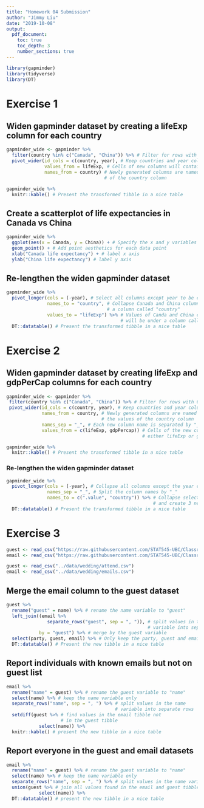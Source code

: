 ```yaml
---
title: "Homework 04 Submission"
author: "Jimmy Liu"
date: "2019-10-08"
output:
  pdf_document:
    toc: true
    toc_depth: 3
    number_sections: true
---
```


\newpage

```r
library(gapminder)
library(tidyverse)
library(DT)
```

# Exercise 1

## Widen gapminder dataset by creating a lifeExp column for each country
```r
gapminder_wide <- gapminder %>% 
  filter(country %in% c("Canada", "China")) %>% # Filter for rows with Canada or China
  pivot_wider(id_cols = c(country, year), # Keep countries and year columns
              values_from = lifeExp, # Cells of new columns will contain lifeExp values
              names_from = country) # Newly generated columns are named by the values
                                    # of the country column

gapminder_wide %>% 
  knitr::kable() # Present the transformed tibble in a nice table
```

## Create a scatterplot of life expectancies in Canada vs China
```r
gapminder_wide %>% 
  ggplot(aes(x = Canada, y = China)) + # Specify the x and y variables for ggplot
  geom_point() + # Add point aesthetics for each data point
  xlab("Canada life expectancy") + # label x axis
  ylab("China life expectancy") # label y axis
```

## Re-lengthen the widen gapminder dataset
```r
gapminder_wide %>% 
  pivot_longer(cols = (-year), # Select all columns except year to be collapsed
               names_to = "country", # Collapse Canada and China columns to 
                                     # a column called "country"
               values_to = "lifeExp") %>% # Values of Canda and China columns
                                          # will be under a column called "lifeExp" 
  DT::datatable() # Present the transformed tibble in a nice table
```

# Exercise 2

## Widen gapminder dataset by creating lifeExp and gdpPerCap columns for each country
```r
gapminder_wide <- gapminder %>% 
 filter(country %in% c("Canada", "China")) %>% # Filter for rows with Canada or China
 pivot_wider(id_cols = c(country, year), # Keep countries and year columns
             names_from = country, # Newly generated columns are named by
                                   # the values of the country column
             names_sep = "_", # Each new column name is separated by "_"
             values_from = c(lifeExp, gdpPercap)) # Cells of the new columns will contain
                                                  # either lifeExp or gdpPerCap values

gapminder_wide %>% 
  knitr::kable() # Present the transformed tibble in a nice table
```

### Re-lengthen the widen gapminder dataset
```r
gapminder_wide %>% 
  pivot_longer(cols = (-year), # Collapse all columns except the year column
               names_sep = "_", # Split the column names by "_"
               names_to = c(".value", "country")) %>% # Collapse selected columns
                                                      # and create 3 new columns
  DT::datatable() # Present the transformed tibble in a nice table
```


# Exercise 3

```r
guest <- read_csv("https://raw.githubusercontent.com/STAT545-UBC/Classroom/master/data/wedding/attend.csv")
email <- read_csv("https://raw.githubusercontent.com/STAT545-UBC/Classroom/master/data/wedding/emails.csv")
```

```r
guest <- read_csv("../data/wedding/attend.csv")
email <- read_csv("../data/wedding/emails.csv")
```

## Merge the email column to the guest dataset
```r
guest %>% 
  rename("guest" = name) %>% # rename the name variable to "guest"
  left_join((email %>% 
               separate_rows("guest", sep = ", ")), # split values in the guest 
                                                    # variable into separate rows
            by = "guest") %>% # merge by the guest variable
  select(party, guest, email) %>% # Only keep the party, guest and email columns
  DT::datatable() # Present the new tibble in a nice table
```

## Report individuals with known emails but not on guest list
```r
email %>% 
  rename("name" = guest) %>% # rename the guest variable to "name"
  select(name) %>% # keep the name variable only
  separate_rows("name", sep = ", ") %>% # split values in the name 
                                        # variable into separate rows
  setdiff(guest %>% # find values in the email tibble not 
                    # in the guest tibble
            select(name)) %>%
  knitr::kable() # present the new tibble in a nice table
```

## Report everyone in the guest and email datasets
```r
email %>% 
  rename("name" = guest) %>% # rename the guest variable to "name"
  select(name) %>% # keep the name variable only
  separate_rows("name", sep = ", ") %>% # split values in the name variable into separate rows
  union(guest %>% # join all values found in the email and guest tibble into a single tibble
            select(name)) %>% 
  DT::datatable() # present the new tibble in a nice table
```

